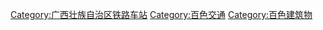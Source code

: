 [[Category:广西壮族自治区铁路车站|Category:广西壮族自治区铁路车站]]
[[Category:百色交通|Category:百色交通]]
[[Category:百色建筑物|Category:百色建筑物]]